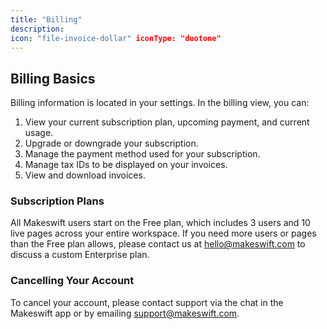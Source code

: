 ```yaml
---
title: "Billing"
description:
icon: "file-invoice-dollar" iconType: "duotone"
---
```


## Billing Basics

Billing information is located in your settings. In the billing view, you can:

1. View your current subscription plan, upcoming payment, and current usage.
2. Upgrade or downgrade your subscription.
3. Manage the payment method used for your subscription.
4. Manage tax IDs to be displayed on your invoices.
5. View and download invoices.

### **Subscription Plans**

All Makeswift users start on the Free plan, which includes 3 users and 10 live pages across your entire workspace. If you need more users or pages than the Free plan allows, please contact us at [hello@makeswift.com](mailto:hello@makeswift.com) to discuss a custom Enterprise plan.

### **Cancelling Your Account**

To cancel your account, please contact support via the chat in the Makeswift app or by emailing [support@makeswift.com](mailto:support@makeswift.com).
